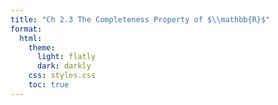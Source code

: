 ```yaml
---
title: "Ch 2.3 The Completeness Property of $\\mathbb{R}$"
format:
  html:
    theme:
      light: flatly
      dark: darkly
    css: styles.css
    toc: true
---
```


